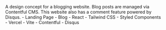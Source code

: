<PortfolioItemWrapper>
  <Explanation>
    <Title>Aida</Title>
    <Description>
      A design concept for a blogging website. Blog posts are managed via Contentful CMS. This website also has a comment feature powered by Disqus.
    </Description>
    <Categories>
      - Landing Page  
      - Blog  
    </Categories>
    <Technologies>
      - React 
      - Tailwind CSS 
      - Styled Components 
      - Vercel
      - Vite
    </Technologies>
    <APIs>
      - Contentful 
      - Disqus 
    </APIs>
    <Links
      repo="https://github.com/dominggo1999/aida-blog"
      live="https://aida-blog.vercel.app/"
    />
  </Explanation>
  <Thumbnail
    src="aida"
    alt="Aida"
  />
</PortfolioItemWrapper>